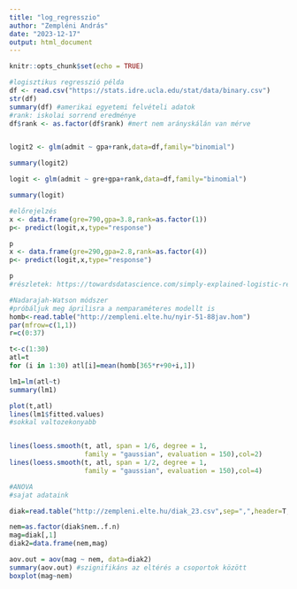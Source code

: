 ---
title: "log_regresszio"
author: "Zempléni András"
date: "2023-12-17"
output: html_document
---

```{r setup, include=FALSE}
knitr::opts_chunk$set(echo = TRUE)
```

```{r}
#logisztikus regresszió példa
df <- read.csv("https://stats.idre.ucla.edu/stat/data/binary.csv")
str(df)
summary(df) #amerikai egyetemi felvételi adatok
#rank: iskolai sorrend eredménye
df$rank <- as.factor(df$rank) #mert nem arányskálán van mérve


logit2 <- glm(admit ~ gpa+rank,data=df,family="binomial")

summary(logit2)

logit <- glm(admit ~ gre+gpa+rank,data=df,family="binomial")

summary(logit)

#előrejelzés
x <- data.frame(gre=790,gpa=3.8,rank=as.factor(1))
p<- predict(logit,x,type="response")

p
x <- data.frame(gre=290,gpa=2.8,rank=as.factor(4))
p<- predict(logit,x,type="response")

p
#részletek: https://towardsdatascience.com/simply-explained-logistic-regression-with-example-in-r-b919acb1d6b3

#Nadarajah-Watson módszer
#próbáljuk meg áprilisra a nemparaméteres modellt is
homb<-read.table("http://zempleni.elte.hu/nyir-51-88jav.hom")
par(mfrow=c(1,1))
r=c(0:37)

t<-c(1:30)
atl=t
for (i in 1:30) atl[i]=mean(homb[365*r+90+i,1])

lm1=lm(atl~t)
summary(lm1)

plot(t,atl)
lines(lm1$fitted.values)
#sokkal valtozekonyabb


lines(loess.smooth(t, atl, span = 1/6, degree = 1,
                   family = "gaussian", evaluation = 150),col=2)
lines(loess.smooth(t, atl, span = 1/2, degree = 1,
                   family = "gaussian", evaluation = 150),col=4)

#ANOVA
#sajat adataink

diak=read.table("http://zempleni.elte.hu/diak_23.csv",sep=",",header=T,dec=".",fileEncoding="UTF8")

nem=as.factor(diak$nem..f.n)
mag=diak[,1]
diak2=data.frame(nem,mag)

aov.out = aov(mag ~ nem, data=diak2)
summary(aov.out) #szignifikáns az eltérés a csoportok között
boxplot(mag~nem)

```
